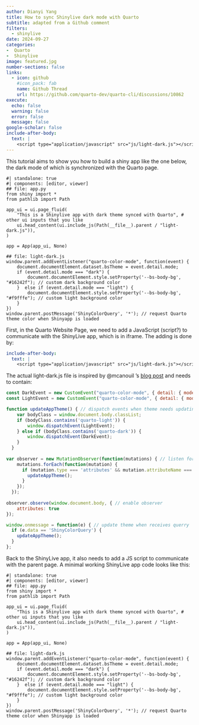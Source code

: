 ```yaml
---
author: Dianyi Yang
title: How to sync Shinylive dark mode with Quarto
subtitle: adapted from a Github comment
filters:
  - shinylive
date: 2024-09-27
categories:
-  Quarto
-  Shinylive
image: featured.jpg
number-sections: false
links:
  - icon: github
    #icon_pack: fab
    name: Github Thread
    url: https://github.com/quarto-dev/quarto-cli/discussions/10862
execute:
  echo: false
  warning: false
  error: false
  message: false
google-scholar: false
include-after-body:
  text: |
    <script type="application/javascript" src="js/light-dark.js"></script>
---
```


This tutorial aims to show you how to build a shiny app like the one below, the dark mode of which is synchronized with the Quarto page.

```shinylive-python
#| standalone: true
#| components: [editor, viewer]
## file: app.py
from shiny import *
from pathlib import Path

app_ui = ui.page_fluid(
    "This is a Shinylive app with dark theme synced with Quarto", # other ui inputs that you like
    ui.head_content(ui.include_js(Path(__file__).parent / "light-dark.js")),
)

app = App(app_ui, None)

## file: light-dark.js
window.parent.addEventListener("quarto-color-mode", function(event) {
    document.documentElement.dataset.bsTheme = event.detail.mode;
    if (event.detail.mode === "dark") {
        document.documentElement.style.setProperty('--bs-body-bg', "#16242f"); // custom dark background color
    }  else if (event.detail.mode === "light") {
        document.documentElement.style.setProperty('--bs-body-bg', "#f9fffe"); // custom light background color
    }
})
window.parent.postMessage('ShinyColorQuery', '*'); // request Quarto theme color when Shinyapp is loaded
```

First, in the Quarto Website Page, we need to add a JavaScript (script?) to communicate with the ShinyLive app, which is in iframe. The adding is done by:

```.yaml
include-after-body:
  text: |
    <script type="application/javascript" src="js/light-dark.js"></script>
```

The actual light-dark.js file is inspired by @mcanouil 's [blog post](https://mickael.canouil.fr/posts/2023-05-30-quarto-light-dark/) and needs to contain:

```.js
const DarkEvent = new CustomEvent("quarto-color-mode", { detail: { mode: "dark" }}); // add new events
const LightEvent = new CustomEvent("quarto-color-mode", { detail: { mode: "light" }});

function updateAppTheme() { // dispatch events when theme needs updating
    var bodyClass = window.document.body.classList;
    if (bodyClass.contains('quarto-light')) {
        window.dispatchEvent(LightEvent);
    } else if (bodyClass.contains('quarto-dark')) {
        window.dispatchEvent(DarkEvent);
    }
  }
  
var observer = new MutationObserver(function(mutations) { // listen for theme changes
    mutations.forEach(function(mutation) {
      if (mutation.type === 'attributes' && mutation.attributeName === 'class') {
        updateAppTheme();
      }
    });
  });
  
observer.observe(window.document.body, { // enable observer
    attributes: true
});

window.onmessage = function(e) { // update theme when receives querry
  if (e.data == 'ShinyColorQuery') {
    updateAppTheme();
  }
};
```

Back to the ShinyLive app, it also needs to add a JS script to communicate with the parent page. A minimal working ShinyLive app code looks like this:

```.python
#| standalone: true
#| components: [editor, viewer]
## file: app.py
from shiny import *
from pathlib import Path

app_ui = ui.page_fluid(
    "This is a Shinylive app with dark theme synced with Quarto", # other ui inputs that you like
    ui.head_content(ui.include_js(Path(__file__).parent / "light-dark.js")),
)

app = App(app_ui, None)

## file: light-dark.js
window.parent.addEventListener("quarto-color-mode", function(event) {
    document.documentElement.dataset.bsTheme = event.detail.mode;
    if (event.detail.mode === "dark") {
        document.documentElement.style.setProperty('--bs-body-bg', "#16242f"); // custom dark background color
    }  else if (event.detail.mode === "light") {
        document.documentElement.style.setProperty('--bs-body-bg', "#f9fffe"); // custom light background color
    }
})
window.parent.postMessage('ShinyColorQuery', '*'); // request Quarto theme color when Shinyapp is loaded
```